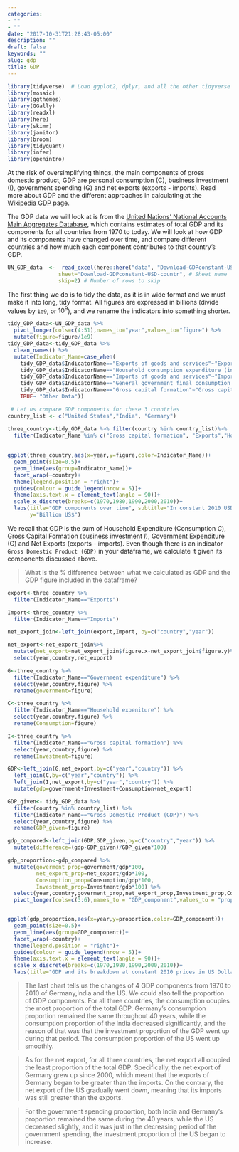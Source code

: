 ```yaml
---
categories:
- ""
- ""
date: "2017-10-31T21:28:43-05:00"
description: ""
draft: false
keywords: ""
slug: gdp
title: GDP
---
```


```r
library(tidyverse)  # Load ggplot2, dplyr, and all the other tidyverse packages
library(mosaic)
library(ggthemes)
library(GGally)
library(readxl)
library(here)
library(skimr)
library(janitor)
library(broom)
library(tidyquant)
library(infer)
library(openintro)
```

At the risk of oversimplifying things, the main components of gross domestic product, GDP are personal consumption (C), business investment (I), government spending (G) and net exports (exports - imports). Read more about GDP and the different approaches in calculating at the [Wikipedia GDP page](https://en.wikipedia.org/wiki/Gross_domestic_product).

The GDP data we will look at is from the [United Nations' National Accounts Main Aggregates Database](https://unstats.un.org/unsd/snaama/Downloads), which contains estimates of total GDP and its components for all countries from 1970 to today. We will look at how GDP and its components have changed over time, and compare different countries and how much each component contributes to that country's GDP. 


```r

UN_GDP_data  <-  read_excel(here::here("data", "Download-GDPconstant-USD-countries.xls"), # Excel filename
                sheet="Download-GDPconstant-USD-countr", # Sheet name
                skip=2) # Number of rows to skip

```

 The first thing we do is to tidy the data, as it is in wide format and we must make it into long, tidy format. All figures are expressed in billions (divide values by `1e9`, or $10^9$), and we rename the indicators into something shorter.


```r
tidy_GDP_data<-UN_GDP_data %>% 
  pivot_longer(cols=c(4:51),names_to="year",values_to="figure") %>% 
  mutate(figure=figure/1e9) 
tidy_GDP_data<-tidy_GDP_data %>% 
  clean_names() %>% 
  mutate(Indicator_Name=case_when(
    tidy_GDP_data$IndicatorName=="Exports of goods and services"~"Exports",
    tidy_GDP_data$IndicatorName=="Household consumption expenditure (including Non-profit institutions serving households)"~"Household expeniture",
    tidy_GDP_data$IndicatorName=="Imports of goods and services"~"Imports",
    tidy_GDP_data$IndicatorName=="General government final consumption expenditure"~"Government expenditure",
    tidy_GDP_data$IndicatorName=="Gross capital formation"~"Gross capital formation",
    TRUE~ "Other Data"))

 # Let us compare GDP components for these 3 countries
country_list <- c("United States","India", "Germany")
```

```r
three_country<-tidy_GDP_data %>% filter(country %in% country_list)%>% 
  filter(Indicator_Name %in% c("Gross capital formation", "Exports","Household expeniture","Imports","Government expenditure")) 
  
  
ggplot(three_country,aes(x=year,y=figure,color=Indicator_Name))+
  geom_point(size=0.5)+
  geom_line(aes(group=Indicator_Name))+
  facet_wrap(~country)+
  theme(legend.position = "right")+
  guides(colour = guide_legend(nrow = 5))+
  theme(axis.text.x = element_text(angle = 90))+
  scale_x_discrete(breaks=c(1970,1980,1990,2000,2010))+ 
  labs(title="GDP components over time", subtitle="In constant 2010 USD", x="",
       y="Billion US$")
```


We recall that GDP is the sum of Household Expenditure (Consumption *C*), Gross Capital Formation (business investment *I*), Government Expenditure (G) and Net Exports (exports - imports). Even though there is an indicator `Gross Domestic Product (GDP)` in your dataframe, we calculate it given its components discussed above.

> What is the % difference between what we calculated as GDP and the GDP figure included in the dataframe?

```r
export<-three_country %>% 
  filter(Indicator_Name=="Exports")

Import<-three_country %>% 
  filter(Indicator_Name=="Imports")

net_export_join<-left_join(export,Import, by=c("country","year"))

net_export<-net_export_join%>% 
  mutate(net_export=net_export_join$figure.x-net_export_join$figure.y)%>% 
  select(year,country,net_export)

G<-three_country %>% 
  filter(Indicator_Name=="Government expenditure") %>%
  select(year,country,figure) %>% 
  rename(government=figure)

C<-three_country %>% 
  filter(Indicator_Name=="Household expeniture") %>%
  select(year,country,figure) %>% 
  rename(Consumption=figure)

I<-three_country %>% 
  filter(Indicator_Name=="Gross capital formation") %>%
  select(year,country,figure) %>% 
  rename(Investment=figure)

GDP<-left_join(G,net_export,by=c("year","country")) %>% 
  left_join(C,by=c("year","country")) %>%
  left_join(I,net_export,by=c("year","country")) %>% 
  mutate(gdp=government+Investment+Consumption+net_export)

GDP_given<- tidy_GDP_data %>% 
  filter(country %in% country_list) %>% 
  filter(indicator_name=="Gross Domestic Product (GDP)") %>% 
  select(year,country,figure) %>%
  rename(GDP_given=figure)

gdp_compared<-left_join(GDP,GDP_given,by=c("country","year")) %>% 
  mutate(difference=(gdp-GDP_given)/GDP_given*100)
```



```r

gdp_proportion<-gdp_compared %>% 
  mutate(goverment_prop=government/gdp*100,
         net_export_prop=net_export/gdp*100,
         Consumption_prop=Consumption/gdp*100,
         Investment_prop=Investment/gdp*100) %>% 
  select(year,country,goverment_prop,net_export_prop,Investment_prop,Consumption_prop) %>% 
  pivot_longer(cols=c(3:6),names_to = "GDP_component",values_to = "proportion")


ggplot(gdp_proportion,aes(x=year,y=proportion,color=GDP_component))+
  geom_point(size=0.5)+
  geom_line(aes(group=GDP_component))+
  facet_wrap(~country)+
  theme(legend.position = "right")+
  guides(colour = guide_legend(nrow = 5))+
  theme(axis.text.x = element_text(angle = 90))+
  scale_x_discrete(breaks=c(1970,1980,1990,2000,2010))+ 
  labs(title="GDP and its breakdown at constant 2010 prices in US Dollars", x="",y="proportion")
```



> The last chart tells us the changes of 4 GDP components from 1970 to 2010 of Germany,India and the US. We could also tell the proportion of GDP components. For all three countries, the consumption ocupies the most proportion of the total GDP. Germany's consumption proportion remained the same throughout 40 years, while the consumption proportion of the India decreased significantly, and the reason of that was that the investment proportion of the GDP went up during that period. The consumption proportion of the US went up smoothly.


> As for the net export, for all three countries, the net export all ocupied the least proportion of the total GDP. Specifically, the net export of Germany grew up since 2000, which meant that the exports of Germany began to be greater than the imports. On the contrary, the net export of the US gradually went down, meaning that its imports was still greater than the exports.

> For the government spending proportion, both India and Germany's proportion remained the same during the 40 years, while the US decreased slightly, and it was just in the decreasing period of the government spending, the investment proportion of the US began to increase.